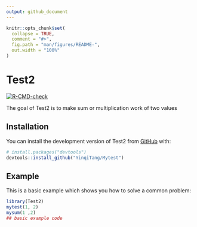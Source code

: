 ```yaml
---
output: github_document
---
```


<!-- README.md is generated from README.Rmd. Please edit that file -->

```r
knitr::opts_chunk$set(
  collapse = TRUE,
  comment = "#>",
  fig.path = "man/figures/README-",
  out.width = "100%"
)
```

# Test2

<!-- badges: start -->

[![R-CMD-check](https://github.com/YinqiTang/Mytest/actions/workflows/R-CMD-check.yaml/badge.svg)](https://github.com/YinqiTang/Mytest/actions/workflows/R-CMD-check.yaml)
<!-- badges: end -->

The goal of Test2 is to make sum or multiplication work of two values

## Installation

You can install the development version of Test2 from [GitHub](https://github.com/) with:

``` r
# install.packages("devtools")
devtools::install_github("YinqiTang/Mytest")
```

## Example

This is a basic example which shows you how to solve a common problem:

```r
library(Test2)
mytest(1, 2)
mysum(1 ,2)
## basic example code
```
